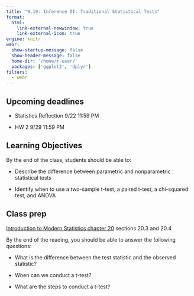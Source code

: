 ```yaml
---
title: "9.19: Inference II: Traditional Statistical Tests"
format: 
  html:
    link-external-newwindow: true
    link-external-icon: true
engine: knitr
webr: 
  show-startup-message: false
  show-header-message: false
  home-dir: '/home/r-user/'
  packages: ['ggplot2', 'dplyr']
filters:
  - webr
---
```


## Upcoming deadlines

-   Statistics Reflection 9/22 11:59 PM

-   HW 2 9/29 11:59 PM

## Learning Objectives

By the end of the class, students should be able to:

-   Describe the difference between parametric and nonparametric statistical tests

-   Identify when to use a two-sample t-test, a paired t-test, a chi-squared test, and ANOVA

## Class prep

[Introduction to Modern Statistics chapter 20](https://openintro-ims.netlify.app/inference-two-means) sections 20.3 and 20.4

By the end of the reading, you should be able to answer the following questions:

-   What is the difference between the test statistic and the observed statistic?

-   When can we conduct a t-test?

-   What are the steps to conduct a t-test?

